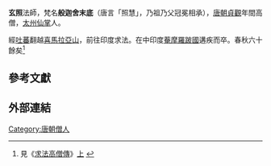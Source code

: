 '''玄照'''法師，梵名'''般迦舍末底'''（唐言「照慧」，乃祖乃父冠冕相承），[[唐朝|唐朝]][[貞觀|貞觀]]年間高僧，[[太州|太州]][[仙掌|仙掌]]人。

經[[吐蕃|吐蕃]]翻越[[喜马拉雅山脉|喜馬拉亞山]]，前往印度求法。在中印度[[菴摩羅跛國|菴摩羅跛國]]遘疾而卒。春秋六十餘矣<ref name=玄照>見《[[大唐西域求法高僧传|求法高僧傳]]》[http://buddhism.lib.ntu.edu.tw/BDLM/sutra/chi_pdf/sutra20/T51n2066.pdf 上] {{Wayback|url=http://buddhism.lib.ntu.edu.tw/BDLM/sutra/chi_pdf/sutra20/T51n2066.pdf |date=20170305013023 }}</ref>

==參考文獻==
{{Reflist}}

==外部連結==

[[Category:唐朝僧人|Category:唐朝僧人]]